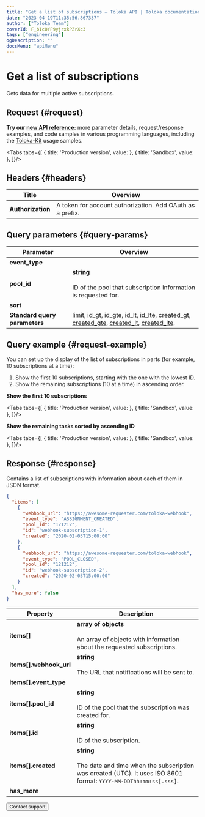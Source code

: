 ```yaml
---
title: "Get a list of subscriptions — Toloka API | Toloka documentation"
date: "2023-04-19T11:35:56.867337"
author: ["Toloka Team"]
coverId: F_bIcOYF9yjrxkPZrXc3
tags: ["engineering"]
ogDescription: ""
docsMenu: "apiMenu"
---
```



# Get a list of subscriptions

<Announce/>

Gets data for multiple active subscriptions.

## Request {#request}

<Note mode="tip" title="Tip">

**Try our [new API reference](https://toloka.ai/docs/api/api-reference/#get-/webhook-subscriptions):** more parameter details, request/response examples, and code samples in various programming languages, including the [Toloka-Kit](/docs/toloka-kit/) usage samples.

</Note>

<Tabs tabs={[
  { title: 'Production version', value: <GetWebhookSubscriptionsListList1/> },
  { title: 'Sandbox', value: <GetWebhookSubscriptionsListList2/> },
]}/>

## Headers {#headers}

Title | Overview
----- | -----
**Authorization** | A token for account authorization. Add OAuth as a prefix.

## Query parameters {#query-params}

<QueryParams/>

Parameter | Overview
----- | -----
**event_type** | <GetWebhookSubscriptionsListTable1/>
**pool_id** | **string**<br/><br/>ID of the pool that subscription information is requested for.
**sort** | <GetWebhookSubscriptionsListTable2/>
**Standard query parameters** | [limit](/docs/api/standard-query-parameters#limit), [id_gt](/docs/api/standard-query-parameters#id_gt), [id_gte](/docs/api/standard-query-parameters#id_gte), [id_lt](/docs/api/standard-query-parameters#id_lt), [id_lte](/docs/api/standard-query-parameters#id_lte), [created_gt](/docs/api/standard-query-parameters#created_gt), [created_gte](/docs/api/standard-query-parameters#created_gte), [created_lt](/docs/api/standard-query-parameters#created_lt), [created_lte](/docs/api/standard-query-parameters#created_lte).

## Query example {#request-example}

You can set up the display of the list of subscriptions in parts (for example, 10 subscriptions at a time):

1. Show the first 10 subscriptions, starting with the one with the lowest ID.
1. Show the remaining subscriptions (10 at a time) in ascending order.

**Show the first 10 subscriptions**

<Tabs tabs={[
  { title: 'Production version', value: <GetWebhookSubscriptionsListList3/> },
  { title: 'Sandbox', value: <GetWebhookSubscriptionsListList4/> },
]}/>

**Show the remaining tasks sorted by ascending ID**

<Tabs tabs={[
  { title: 'Production version', value: <GetWebhookSubscriptionsListList5/> },
  { title: 'Sandbox', value: <GetWebhookSubscriptionsListList6/> },
]}/>

## Response {#response}

Contains a list of subscriptions with information about each of them in JSON format.

```json
{
  "items": [
    {
      "webhook_url": "https://awesome-requester.com/toloka-webhook",
      "event_type": "ASSIGNMENT_CREATED",
      "pool_id": "121212",
      "id": "webhook-subscription-1",
      "created": "2020-02-03T15:00:00"
    },
    {
      "webhook_url": "https://awesome-requester.com/toloka-webhook",
      "event_type": "POOL_CLOSED",
      "pool_id": "121212",
      "id": "webhook-subscription-2",
      "created": "2020-02-03T15:00:00"
    }
  ],
  "has_more": false
}
```

Property | Description
----- | -----
**items[]** | **array of objects**<br/><br/>An array of objects with information about the requested subscriptions.
**items[].webhook_url** | **string**<br/><br/>The URL that notifications will be sent to.
**items[].event_type** | <GetWebhookSubscriptionsListTable3/>
**items[].pool_id** | **string**<br/><br/>ID of the pool that the subscription was created for.
**items[].id** | **string**<br/><br/>ID of the subscription.
**items[].created** | **string**<br/><br/>The date and time when the subscription was created (UTC). It uses ISO 8601 format: `YYYY-MM-DDThh:mm:ss[.sss]`.
**has_more** | <HasMore/>

<Button themeColor="light" view="default" size="l" type="link" url="/docs/guide/troubleshooting/support?form-source=api-get-webhook-subscriptions-list">Contact support</Button>